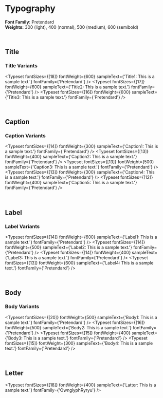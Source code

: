 
<Meta title="styles/Typography" />

# Typography

**Font Family:** Pretendard  
**Weights:** 300 (light), 400 (normal), 500 (medium), 600 (semibold)

<br />

## Title

### Title Variants

<Typeset
  fontSizes={[18]}
  fontWeight={600}
  sampleText={'Title1: This is a sample text.'}
  fontFamily={'Pretendard'}
/>
<Typeset
  fontSizes={[17]}
  fontWeight={600}
  sampleText={'Title2: This is a sample text.'}
  fontFamily={'Pretendard'}
/>
<Typeset
  fontSizes={[16]}
  fontWeight={600}
  sampleText={'Title3: This is a sample text.'}
  fontFamily={'Pretendard'}
/>

<br />

## Caption

### Caption Variants

<Typeset
  fontSizes={[14]}
  fontWeight={300}
  sampleText={'Caption1: This is a sample text.'}
  fontFamily={'Pretendard'}
/>
<Typeset
  fontSizes={[13]}
  fontWeight={400}
  sampleText={'Caption2: This is a sample text.'}
  fontFamily={'Pretendard'}
/>
<Typeset
  fontSizes={[13]}
  fontWeight={500}
  sampleText={'Caption3: This is a sample text.'}
  fontFamily={'Pretendard'}
/>
<Typeset
  fontSizes={[13]}
  fontWeight={300}
  sampleText={'Caption4: This is a sample text.'}
  fontFamily={'Pretendard'}
/>
<Typeset
  fontSizes={[12]}
  fontWeight={400}
  sampleText={'Caption5: This is a sample text.'}
  fontFamily={'Pretendard'}
/>

<br />

## Label

### Label Variants

<Typeset
  fontSizes={[14]}
  fontWeight={600}
  sampleText={'Label1: This is a sample text.'}
  fontFamily={'Pretendard'}
/>
<Typeset
  fontSizes={[14]}
  fontWeight={500}
  sampleText={'Label2: This is a sample text.'}
  fontFamily={'Pretendard'}
/>
<Typeset
  fontSizes={[14]}
  fontWeight={400}
  sampleText={'Label3: This is a sample text.'}
  fontFamily={'Pretendard'}
/>
<Typeset
  fontSizes={[13]}
  fontWeight={600}
  sampleText={'Label4: This is a sample text.'}
  fontFamily={'Pretendard'}
/>

<br />

## Body

### Body Variants

<Typeset
  fontSizes={[20]}
  fontWeight={500}
  sampleText={'Body1: This is a sample text.'}
  fontFamily={'Pretendard'}
/>
<Typeset
  fontSizes={[16]}
  fontWeight={500}
  sampleText={'Body2: This is a sample text.'}
  fontFamily={'Pretendard'}
/>
<Typeset
  fontSizes={[15]}
  fontWeight={400}
  sampleText={'Body3: This is a sample text.'}
  fontFamily={'Pretendard'}
/>
<Typeset
  fontSizes={[15]}
  fontWeight={300}
  sampleText={'Body4: This is a sample text.'}
  fontFamily={'Pretendard'}
/>

<br />

## Letter

<Typeset
  fontSizes={[18]}
  fontWeight={400}
  sampleText={'Latter: This is a sample text.'}
  fontFamily={'OwnglyphRyryu'}
/>

